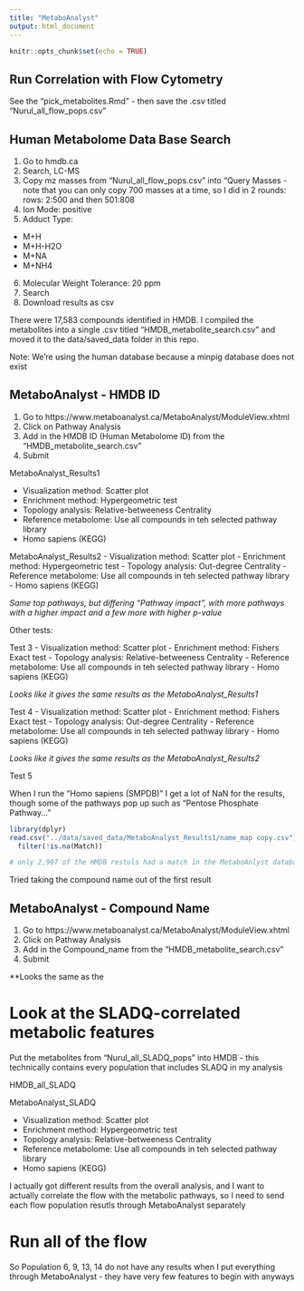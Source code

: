 ```yaml
---
title: "MetaboAnalyst"
output: html_document
---
```


```r
knitr::opts_chunk$set(echo = TRUE)
```

## Run Correlation with Flow Cytometry

See the "pick_metabolites.Rmd" - then save the .csv titled "Nurul_all_flow_pops.csv"

## Human Metabolome Data Base Search 

1) Go to hmdb.ca 
2) Search, LC-MS
3) Copy mz masses from "Nurul_all_flow_pops.csv" into “Query Masses - note that you can only copy 700 masses at a time, so I did in 2 rounds: rows: 2:500 and then 501:808
4) Ion Mode: positive
5) Adduct Type: 

 - M+H
 - M+H-H2O
 - M+NA
 - M+NH4
 
6) Molecular Weight Tolerance: 20 ppm
7) Search
8) Download results as csv

There were 17,583 compounds identified in HMDB. I compiled the metabolites into a single .csv titled "HMDB_metabolite_search.csv" and moved it to the data/saved_data folder in this repo.

Note: We're using the human database because a minpig database does not exist

## MetaboAnalyst - HMDB ID

1) Go to https://www.metaboanalyst.ca/MetaboAnalyst/ModuleView.xhtml
2) Click on Pathway Analysis 
3) Add in the HMDB ID (Human Metabolome ID) from the "HMDB_metabolite_search.csv"
4) Submit


MetaboAnalyst_Results1

- Visualization method: Scatter plot
- Enrichment method: Hypergeometric test
- Topology analysis: Relative-betweeness Centrality
- Reference metabolome: Use all compounds in teh selected pathway library
- Homo sapiens (KEGG)

MetaboAnalyst_Results2
- Visualization method: Scatter plot
- Enrichment method: Hypergeometric test
- Topology analysis: Out-degree Centrality
- Reference metabolome: Use all compounds in teh selected pathway library
- Homo sapiens (KEGG)

*Same top pathways, but differing "Pathway impact", with more pathways with a higher impact and a few more with higher p-value*



Other tests:

Test 3
- Visualization method: Scatter plot
- Enrichment method: Fishers Exact test
- Topology analysis: Relative-betweeness Centrality
- Reference metabolome: Use all compounds in teh selected pathway library
- Homo sapiens (KEGG)

*Looks like it gives the same results as the MetaboAnalyst_Results1*

Test 4
- Visualization method: Scatter plot
- Enrichment method: Fishers Exact test
- Topology analysis: Out-degree Centrality
- Reference metabolome: Use all compounds in teh selected pathway library
- Homo sapiens (KEGG)

*Looks like it gives the same results as the MetaboAnalyst_Results2*

Test 5

When I run the "Homo sapiens (SMPDB)" I get a lot of NaN for the results, though some of the pathways pop up such as "Pentose Phosphate Pathway..."

```r
library(dplyr)
read.csv("../data/saved_data/MetaboAnalyst_Results1/name_map copy.csv") %>%
  filter(!is.na(Match))

# only 2,907 of the HMDB restuls had a match in the MetaboAnlyst database
```

Tried taking the compound name out of the first result


## MetaboAnalyst - Compound Name

1) Go to https://www.metaboanalyst.ca/MetaboAnalyst/ModuleView.xhtml
2) Click on Pathway Analysis 
3) Add in the Compound_name from the "HMDB_metabolite_search.csv"
4) Submit

**Looks the same as the 



# Look at the SLADQ-correlated metabolic features

Put the metabolites from "Nurul_all_SLADQ_pops" into HMDB - this technically contains every population that includes SLADQ in my analysis

HMDB_all_SLADQ

MetaboAnalyst_SLADQ

- Visualization method: Scatter plot
- Enrichment method: Hypergeometric test
- Topology analysis: Relative-betweeness Centrality
- Reference metabolome: Use all compounds in teh selected pathway library
- Homo sapiens (KEGG)

I actually got different results from the overall analysis, and I want to actually correlate the flow with the metabolic pathways, so I need to send each flow population resutls through MetaboAnalyst separately




# Run all of the flow

So Population 6, 9, 13, 14  do not have any results when I put everything through MetaboAnalyst - they have very few features to begin with anyways